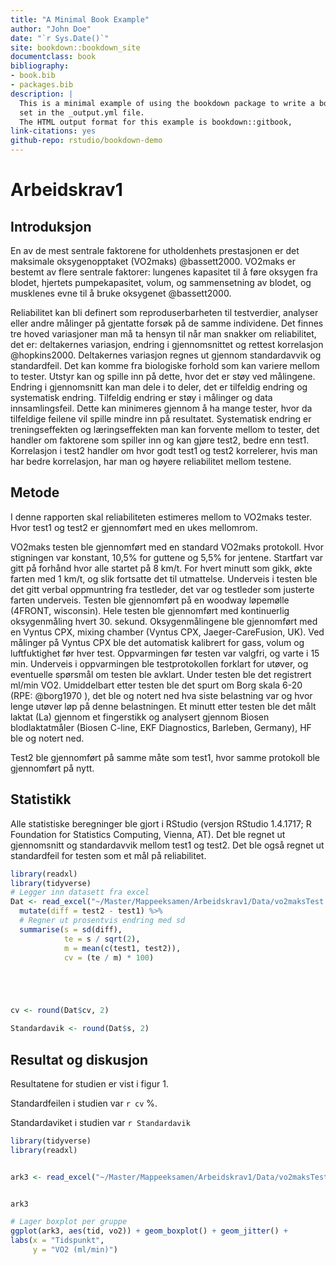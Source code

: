 ```yaml
---
title: "A Minimal Book Example"
author: "John Doe"
date: "`r Sys.Date()`"
site: bookdown::bookdown_site
documentclass: book
bibliography:
- book.bib
- packages.bib
description: |
  This is a minimal example of using the bookdown package to write a book.
  set in the _output.yml file.
  The HTML output format for this example is bookdown::gitbook,
link-citations: yes
github-repo: rstudio/bookdown-demo
---
```


# Arbeidskrav1

## Introduksjon

En av de mest sentrale faktorene for utholdenhets prestasjonen er det maksimale oksygenopptaket (VO2maks) @bassett2000. VO2maks er bestemt av flere sentrale faktorer: lungenes kapasitet til å føre oksygen fra blodet, hjertets pumpekapasitet, volum, og sammensetning av blodet, og musklenes evne til å bruke oksygenet @bassett2000.

Reliabilitet kan bli definert som reproduserbarheten til testverdier, analyser eller andre målinger på gjentatte forsøk på de samme individene. Det finnes tre hoved variasjoner man må ta hensyn til når man snakker om reliabilitet, det er: deltakernes variasjon, endring i gjennomsnittet og rettest korrelasjon @hopkins2000. Deltakernes variasjon regnes ut gjennom standardavvik og standardfeil. Det kan komme fra biologiske forhold som kan variere mellom to tester. Utstyr kan og spille inn på dette, hvor det er støy ved målingene. Endring i gjennomsnitt kan man dele i to deler, det er tilfeldig endring og systematisk endring. Tilfeldig endring er støy i målinger og data innsamlingsfeil. Dette kan minimeres gjennom å ha mange tester, hvor da tilfeldige feilene vil spille mindre inn på resultatet. Systematisk endring er treningseffekten og læringseffekten man kan forvente mellom to tester, det handler om faktorene som spiller inn og kan gjøre test2, bedre enn test1. Korrelasjon i test2 handler om hvor godt test1 og test2 korrelerer, hvis man har bedre korrelasjon, har man og høyere reliabilitet mellom testene.

## Metode

I denne rapporten skal reliabiliteten estimeres mellom to VO2maks tester. Hvor test1 og test2 er gjennomført med en ukes mellomrom.

VO2maks testen ble gjennomført med en standard VO2maks protokoll. Hvor stigningen var konstant, 10,5% for guttene og 5,5% for jentene. Startfart var gitt på forhånd hvor alle startet på 8 km/t. For hvert minutt som gikk, økte farten med 1 km/t, og slik fortsatte det til utmattelse. Underveis i testen ble det gitt verbal oppmuntring fra testleder, det var og testleder som justerte farten underveis. Testen ble gjennomført på en woodway løpemølle (4FRONT, wisconsin). Hele testen ble gjennomført med kontinuerlig oksygenmåling hvert 30. sekund. Oksygenmålingene ble gjennomført med en Vyntus CPX, mixing chamber (Vyntus CPX, Jaeger-CareFusion, UK). Ved målinger på Vyntus CPX ble det automatisk kalibrert for gass, volum og luftfuktighet før hver test. Oppvarmingen før testen var valgfri, og varte i 15 min. Underveis i oppvarmingen ble testprotokollen forklart for utøver, og eventuelle spørsmål om testen ble avklart. Under testen ble det registrert ml/min VO2. Umiddelbart etter testen ble det spurt om Borg skala 6-20 (RPE: @borg1970 ), det ble og notert ned hva siste belastning var og hvor lenge utøver løp på denne belastningen. Et minutt etter testen ble det målt laktat (La) gjennom et fingerstikk og analysert gjennom Biosen blodlaktatmåler (Biosen C-line, EKF Diagnostics, Barleben, Germany), HF ble og notert ned.

Test2 ble gjennomført på samme måte som test1, hvor samme protokoll ble gjennomført på nytt.

## Statistikk

Alle statistiske beregninger ble gjort i RStudio (versjon RStudio 1.4.1717; R Foundation for Statistics Computing, Vienna, AT). Det ble regnet ut gjennomsnitt og standardavvik mellom test1 og test2. Det ble også regnet ut standardfeil for testen som et mål på reliabilitet.

```r
library(readxl)
library(tidyverse)
# Legger inn datasett fra excel
Dat <- read_excel("~/Master/Mappeeksamen/Arbeidskrav1/Data/vo2maksTest.xlsx") %>%
  mutate(diff = test2 - test1) %>%
  # Regner ut prosentvis endring med sd
  summarise(s = sd(diff),
            te = s / sqrt(2),
            m = mean(c(test1, test2)),
            cv = (te / m) * 100) 





cv <- round(Dat$cv, 2)

Standardavik <- round(Dat$s, 2)

```

## Resultat og diskusjon

Resultatene for studien er vist i figur 1.

Standardfeilen i studien var `r cv` %.

Standardaviket i studien var `r Standardavik`

```r


library(tidyverse)
library(readxl)


ark3 <- read_excel("~/Master/Mappeeksamen/Arbeidskrav1/Data/vo2maksTestark2.xlsx")


ark3

# Lager boxplot per gruppe
ggplot(ark3, aes(tid, vo2)) + geom_boxplot() + geom_jitter() +
labs(x = "Tidspunkt",
     y = "VO2 (ml/min)")

```
